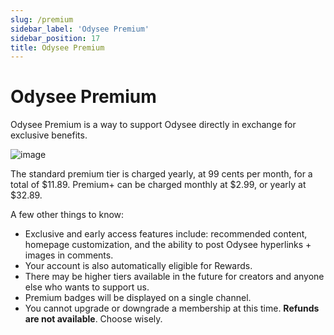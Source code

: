 ```yaml
---
slug: /premium
sidebar_label: 'Odysee Premium'
sidebar_position: 17
title: Odysee Premium
---
```


# Odysee Premium

Odysee Premium is a way to support Odysee directly in exchange for exclusive benefits.

![image](https://user-images.githubusercontent.com/80921344/196500541-1f0140eb-7d18-4e13-b7bc-8b43bfdda828.png)

The standard premium tier is charged yearly, at 99 cents per month, for a total of $11.89. Premium+ can be charged monthly at $2.99, or yearly at $32.89.

A few other things to know:

- Exclusive and early access features include: recommended content, homepage customization, and the ability to post Odysee hyperlinks + images in comments.
- Your account is also automatically eligible for Rewards.
- There may be higher tiers available in the future for creators and anyone else who wants to support us.
- Premium badges will be displayed on a single channel.
- You cannot upgrade or downgrade a membership at this time. **Refunds are not available**. Choose wisely.
